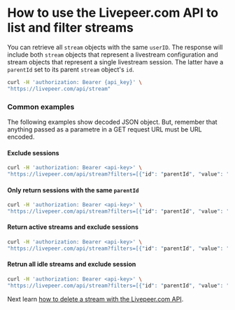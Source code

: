 
<DocsLayout title="How to list streams - Livepeer.com" description="How to use the Livepeer.com API to list and filter streamsr">

# How to use the Livepeer.com API to list and filter streams

You can retrieve all `stream` objects with the same `userID`. The response will include both `stream` objects that represent a livestream configuration and stream objects that represent a single livestream session. The latter have a `parentId` set to its parent `stream` object's `id`.

```bash
curl -H 'authorization: Bearer {api_key}' \
"https://livepeer.com/api/stream"
```

### Common examples

The following examples show decoded JSON object. But, remember that anything passed as a parametre in a GET request URL must be URL encoded. 

#### Exclude sessions

```bash
curl -H 'authorization: Bearer <api-key>' \
"https://livepeer.com/api/stream?filters=[{"id": "parentId", "value": "???"}]"
```

#### Only return sessions with the same `parentId`

```bash
curl -H 'authorization: Bearer <api-key>' \
"https://livepeer.com/api/stream?filters=[{"id": "parentId", "value": "1234abcd-1234-abcd-1234-abcd1234abcd"}]"
```

#### Return active streams and exclude sessions

```bash
curl -H 'authorization: Bearer <api-key>' \
"https://livepeer.com/api/stream?filters=[{"id": "parentId", "value": "???"},{"id": "isActive", "value": "true"}]"
```

#### Retrun all idle streams and exclude session

```bash
curl -H 'authorization: Bearer <api-key>' \
"https://livepeer.com/api/stream?filters=[{"id": "parentId", "value": "???"},{"id": "isActive", "value": "false"}]"
```

Next learn
[how to delete a stream with the Livepeer.com API](/docs/guides/api/delete-a-stream).

</DocsLayout>
